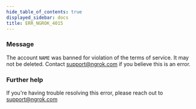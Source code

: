 ```yaml
---
hide_table_of_contents: true
displayed_sidebar: docs
title: ERR_NGROK_4015
---
```


### Message

The account `NAME` was banned for violation of the terms of service. It may not be deleted. Contact support@ngrok.com if you believe this is an error.

### Further help

If you're having trouble resolving this error, please reach out to [support@ngrok.com](mailto:support@ngrok.com?subject=Help%20with%20ERR_NGROK_4015)
